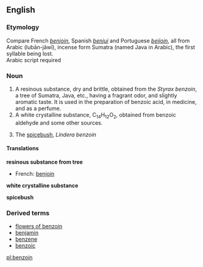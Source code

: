 ==English==
===Etymology===
Compare French ''[[benjoin]]'', Spanish ''[[benjui]]'' and Portuguese ''[[beijoin]]'', all from Arabic <!--add the Arabic here--> (lub&#257;n-j&#257;w&#299;), incense form Sumatra (named Java in Arabic), the first syllable being lost.
<br>{{etystub}} Arabic script required

===Noun===
{{wikipedia}}
{{en-noun-unc}}

# A resinous substance, dry and brittle, obtained from the ''Styrax benzoin'', a tree of Sumatra, Java, etc., having a fragrant odor, and slightly aromatic taste. It is used in the preparation of benzoic acid, in medicine, and as a perfume.
#A white crystalline substance, C<sub>14</sub>H<sub>12</sub>O<sub>2</sub>, obtained from benzoic aldehyde and some other sources.
#{{botany}} The [[spicebush]], ''Lindera benzoin''

====Translations====
'''resinous substance from tree'''
{{top}}
*French: [[benjoin]] {{m}}
{{mid}}
{{bottom}}

'''white crystalline substance'''
{{top}}
{{mid}}
{{bottom}}

'''spicebush'''
{{top}}
{{mid}}
{{bottom}}

===Derived terms===
*[[flowers of benzoin]]
*[[benjamin]]
*[[benzene]]
*[[benzoic]]

[[pl:benzoin]]